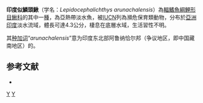 {{Speciesbox 
| taxon = Lepidocephalichthys arunachalensis
| status = NE
| status_system = IUCN3.1
| authority =  [[Datta|Datta]] & [[Barman|Barman]], 1984
| synonyms = *''Noemacheilus arunachalensis'' <small>Datta & Barman, 1984</small>
}}
'''印度似鱗頭鰍'''（学名：''Lepidocephalichthys arunachalensis''）為[[輻鰭魚綱|輻鰭魚綱]][[鯉形目|鯉形目]][[鰍科|鰍科]]的其中一[[種|種]]，為亞熱帶淡水魚，被[[IUCN|IUCN]]列為瀕危保育類動物，分布於[[亞洲|亞洲]][[印度|印度]]淡水流域，體長可達4.3公分，棲息在底層水域，生活習性不明。

其[[种加词|种加词]]“''arunachalensis''”意为印度东北部阿鲁纳恰尔邦（争议地区，即中国藏南地区）的。

==参考文献==
{{refbegin}}
*{{FishBase_species|genus=Lepidocephalichthys|species=arunachalensis|year=2014|month=2}}
{{refend}}

{{Taxonbar|from=Q5807986}}

[[Category:似鱗頭鰍屬|Y]]
[[Category:1984年描述的鱼类|Y]]


{{魚類小作品}}